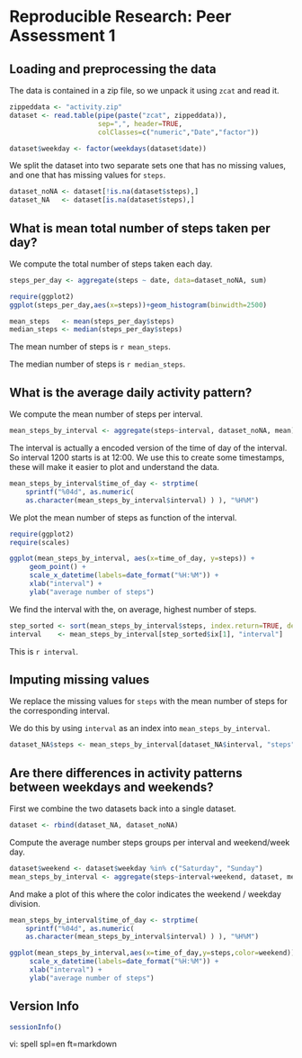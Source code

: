 # Reproducible Research: Peer Assessment 1


## Loading and preprocessing the data

The data is contained in a zip file, so we unpack it using `zcat`
and read it.
```r
zippeddata <- "activity.zip"
dataset <- read.table(pipe(paste("zcat", zippeddata)), 
                      sep=",", header=TRUE,
                      colClasses=c("numeric","Date","factor"))
```

```r
dataset$weekday <- factor(weekdays(dataset$date))
```



We split the dataset into two separate sets one that has no missing values,
and one that has missing values for `steps`.

```r
dataset_noNA <- dataset[!is.na(dataset$steps),]
dataset_NA   <- dataset[is.na(dataset$steps),]
```

## What is mean total number of steps taken per day?

We compute the total number of steps taken each day.

```r
steps_per_day <- aggregate(steps ~ date, data=dataset_noNA, sum)
```

```r
require(ggplot2)
ggplot(steps_per_day,aes(x=steps))+geom_histogram(binwidth=2500)
```


```r
mean_steps   <- mean(steps_per_day$steps) 
median_steps <- median(steps_per_day$steps)
```

The mean number of steps is `r mean_steps`.

The median number of steps is `r median_steps`.


## What is the average daily activity pattern?

We compute the mean number of steps per interval.

```r
mean_steps_by_interval <- aggregate(steps~interval, dataset_noNA, mean)
```

The interval is actually a encoded version of the time of day of the interval.
So interval 1200 starts is at 12:00. We use this to create some timestamps, these
will make it easier to plot and understand the data.

```r
mean_steps_by_interval$time_of_day <- strptime(
    sprintf("%04d", as.numeric( 
    as.character(mean_steps_by_interval$interval) ) ), "%H%M")
```

We plot the mean number of steps as function of the interval.
```r
require(ggplot2)
require(scales)

ggplot(mean_steps_by_interval, aes(x=time_of_day, y=steps)) + 
     geom_point() +
     scale_x_datetime(labels=date_format("%H:%M")) + 
     xlab("interval") + 
     ylab("average number of steps")
```

We find the interval with the, on average, highest number of steps.
```r
step_sorted <- sort(mean_steps_by_interval$steps, index.return=TRUE, decreasing=TRUE)
interval    <- mean_steps_by_interval[step_sorted$ix[1], "interval"]
```

This is `r interval`. 

## Imputing missing values

We replace the missing values for `steps` with the mean number of steps
for the corresponding interval.

We do this by using `interval` as an index into `mean_steps_by_interval`.
```r
dataset_NA$steps <- mean_steps_by_interval[dataset_NA$interval, "steps"]
```

## Are there differences in activity patterns between weekdays and weekends?

First we combine the two datasets back into a single dataset.
```r
dataset <- rbind(dataset_NA, dataset_noNA)
```

Compute the average number steps groups per interval and weekend/week day.
```r
dataset$weekend <- dataset$weekday %in% c("Saturday", "Sunday")
mean_steps_by_interval <- aggregate(steps~interval+weekend, dataset, mean)
```

And make a plot of this where the color indicates the weekend / weekday division.
```r

mean_steps_by_interval$time_of_day <- strptime(
    sprintf("%04d", as.numeric( 
    as.character(mean_steps_by_interval$interval) ) ), "%H%M")

ggplot(mean_steps_by_interval,aes(x=time_of_day,y=steps,color=weekend))+geom_point()+
     scale_x_datetime(labels=date_format("%H:%M")) +
     xlab("interval") + 
     ylab("average number of steps")
```



## Version Info
```r
sessionInfo()
```

vi: spell spl=en ft=markdown
